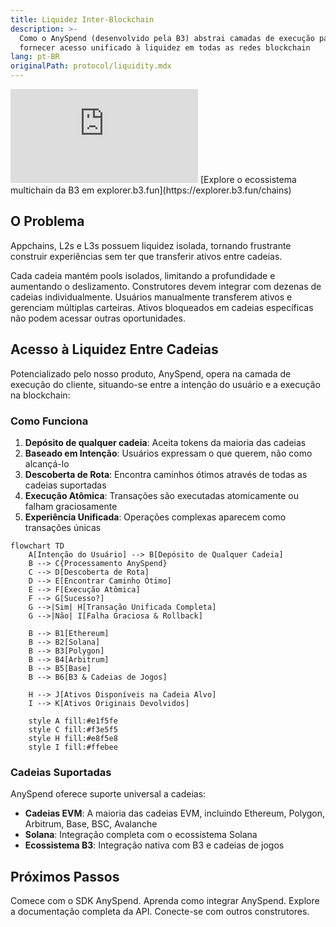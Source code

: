 ```yaml
---
title: Liquidez Inter-Blockchain
description: >-
  Como o AnySpend (desenvolvido pela B3) abstrai camadas de execução para
  fornecer acesso unificado à liquidez em todas as redes blockchain
lang: pt-BR
originalPath: protocol/liquidity.mdx
---
```

<iframe
   className="w-full aspect-video rounded-xl"
    src="https://customer-gg6qs7nm5ue94t64.cloudflarestream.com/03160a1a61ac99b9003e44a2059c7dae/iframe?muted=true&loop=true&autoplay=true&poster=https%3A%2F%2Fcustomer-gg6qs7nm5ue94t64.cloudflarestream.com%2F03160a1a61ac99b9003e44a2059c7dae%2Fthumbnails%2Fthumbnail.jpg%3Ftime%3D%26height%3D600"
    title="Fragmentação de Liquidez"
    frameBorder="0"
  allow="accelerometer; autoplay; clipboard-write; encrypted-media; gyroscope; picture-in-picture"
  allowFullScreen
  ></iframe>

<Note>
[Explore o ecossistema multichain da B3 em explorer.b3.fun](https://explorer.b3.fun/chains)
</Note>

## O Problema

Appchains, L2s e L3s possuem liquidez isolada, tornando frustrante construir experiências sem ter que transferir ativos entre cadeias.


<CardGroup cols={2}>

<Card title="Liquidez Fragmentada" icon="puzzle-piece">
  Cada cadeia mantém pools isolados, limitando a profundidade e aumentando o deslizamento.
</Card>

<Card title="Integração Complexa" icon="gears">
  Construtores devem integrar com dezenas de cadeias individualmente.
</Card>

<Card title="Experiência de Usuário Ruim" icon="face-frown">
  Usuários manualmente transferem ativos e gerenciam múltiplas carteiras.
</Card>

<Card title="Ineficiência de Capital" icon="chart-line-down">
  Ativos bloqueados em cadeias específicas não podem acessar outras oportunidades.
</Card>

</CardGroup>

## Acesso à Liquidez Entre Cadeias

Potencializado pelo nosso produto, AnySpend, opera na camada de execução do cliente, situando-se entre a intenção do usuário e a execução na blockchain:

### Como Funciona

1. **Depósito de qualquer cadeia**: Aceita tokens da maioria das cadeias
2. **Baseado em Intenção**: Usuários expressam o que querem, não como alcançá-lo
3. **Descoberta de Rota**: Encontra caminhos ótimos através de todas as cadeias suportadas
4. **Execução Atômica**: Transações são executadas atomicamente ou falham graciosamente
5. **Experiência Unificada**: Operações complexas aparecem como transações únicas

```mermaid
flowchart TD
    A[Intenção do Usuário] --> B[Depósito de Qualquer Cadeia]
    B --> C{Processamento AnySpend}
    C --> D[Descoberta de Rota]
    D --> E[Encontrar Caminho Ótimo]
    E --> F[Execução Atômica]
    F --> G[Sucesso?]
    G -->|Sim| H[Transação Unificada Completa]
    G -->|Não| I[Falha Graciosa & Rollback]
    
    B --> B1[Ethereum]
    B --> B2[Solana]
    B --> B3[Polygon]
    B --> B4[Arbitrum]
    B --> B5[Base]
    B --> B6[B3 & Cadeias de Jogos]
    
    H --> J[Ativos Disponíveis na Cadeia Alvo]
    I --> K[Ativos Originais Devolvidos]
    
    style A fill:#e1f5fe
    style C fill:#f3e5f5
    style H fill:#e8f5e8
    style I fill:#ffebee
```

### Cadeias Suportadas

AnySpend oferece suporte universal a cadeias:

- **Cadeias EVM**: A maioria das cadeias EVM, incluindo Ethereum, Polygon, Arbitrum, Base, BSC, Avalanche
- **Solana**: Integração completa com o ecossistema Solana
- **Ecossistema B3**: Integração nativa com B3 e cadeias de jogos

## Próximos Passos

<CardGroup cols={2}>

<Card title="Experimente AnySpend" icon="rocket" href="/anyspend/introduction">
  Comece com o SDK AnySpend.
</Card>

<Card title="Guia de Integração" icon="book" href="/anyspend/installation">
  Aprenda como integrar AnySpend.
</Card>

<Card title="Referência da API" icon="code" href="/anyspend/api-reference/introduction">
  Explore a documentação completa da API.
</Card>

<Card title="Junte-se ao Discord" icon="discord" href="https://discord.gg/b3dotfun">
  Conecte-se com outros construtores.
</Card>

</CardGroup>
